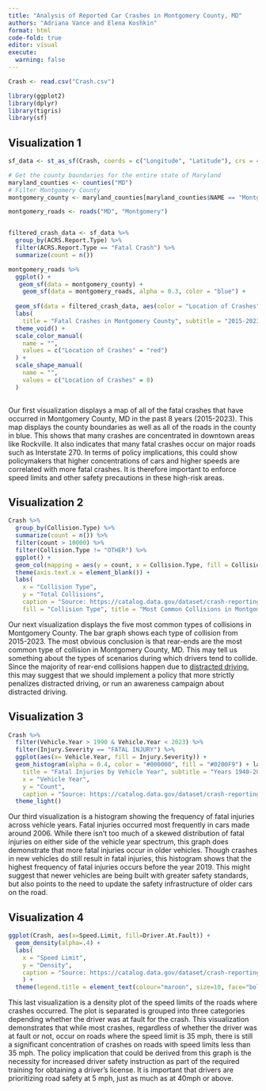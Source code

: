 ```yaml
---
title: "Analysis of Reported Car Crashes in Montgomery County, MD"
authors: "Adriana Vance and Elena Koshkin"
format: html
code-fold: true
editor: visual
execute: 
  warning: false 
---
```


```r
Crash <- read.csv("Crash.csv")

library(ggplot2)
library(dplyr)
library(tigris)
library(sf)

```

## Visualization 1

```r
sf_data <- st_as_sf(Crash, coords = c("Longitude", "Latitude"), crs = 4326)

# Get the county boundaries for the entire state of Maryland
maryland_counties <- counties("MD")
# Filter Montgomery County
montgomery_county <- maryland_counties[maryland_counties$NAME == "Montgomery", ]

montgomery_roads <- roads("MD", "Montgomery")


filtered_crash_data <- sf_data %>%
  group_by(ACRS.Report.Type) %>%
  filter(ACRS.Report.Type == "Fatal Crash") %>%
  summarize(count = n())

montgomery_roads %>%
  ggplot() + 
   geom_sf(data = montgomery_county) +
    geom_sf(data = montgomery_roads, alpha = 0.3, color = "blue") +
  
  geom_sf(data = filtered_crash_data, aes(color = "Location of Crashes", shape = "Location of Crashes")) + 
  labs(
    title = "Fatal Crashes in Montgomery County", subtitle = "2015-2023", caption = "Source: https://catalog.data.gov/dataset/crash-reporting-drivers-data") + 
  theme_void() + 
  scale_color_manual(
    name = "",
    values = c("Location of Crashes" = "red")
  ) + 
  scale_shape_manual(
    name = "",
    values = c("Location of Crashes" = 8) 
  )
  
```

Our first visualization displays a map of all of the fatal crashes that have occurred in Montgomery County, MD in the past 8 years (2015-2023). This map displays the county boundaries as well as all of the roads in the county in blue. This shows that many crashes are concentrated in downtown areas like Rockville. It also indicates that many fatal crashes occur on major roads such as Interstate 270. In terms of policy implications, this could show policymakers that higher concentrations of cars and higher speeds are correlated with more fatal crashes. It is therefore important to enforce speed limits and other safety precautions in these high-risk areas.

## Visualization 2

```r

Crash %>%
  group_by(Collision.Type) %>%
  summarize(count = n()) %>%
  filter(count > 10000) %>%
  filter(Collision.Type != "OTHER") %>%
  ggplot() + 
  geom_col(mapping = aes(y = count, x = Collision.Type, fill = Collision.Type), alpha = 0.5) + 
  theme(axis.text.x = element_blank()) + 
  labs(
    x = "Collision Type",
    y = "Total Collisions",
    caption = "Source: https://catalog.data.gov/dataset/crash-reporting-drivers-data ", 
    fill = "Collision Type", title = "Most Common Collisions in Montgomery County", subtitle = "Totals from 2015-2023")

```

Our next visualization displays the five most common types of collisions in Montgomery County. The bar graph shows each type of collision from 2015-2023. The most obvious conclusion is that rear-ends are the most common type of collision in Montgomery County, MD. This may tell us something about the types of scenarios during which drivers tend to collide. Since the majority of rear-end collisions happen due to [distracted driving](https://www.daveabels.com/rear-end-collisions-frequent-type-collision/#:~:text=A%20report%20from%20the%20National%20Transportation%20Safety%20Board%20found%20that,stop%20to%20avoid%20a%20collision.), this may suggest that we should implement a policy that more strictly penalizes distracted driving, or run an awareness campaign about distracted driving.

## Visualization 3

```r

Crash %>%
  filter(Vehicle.Year > 1990 & Vehicle.Year < 2023) %>%
  filter(Injury.Severity == "FATAL INJURY") %>% 
  ggplot(aes(x= Vehicle.Year, fill = Injury.Severity)) +
  geom_histogram(alpha = 0.4, color = "#000000", fill = "#0200F9") + labs(
    title = "Fatal Injuries by Vehicle Year", subtitle = "Years 1940-2023",
    x = "Vehicle Year", 
    y = "Count", 
    caption = "Source: https://catalog.data.gov/dataset/crash-reporting-drivers-data") + 
  theme_light()
```
Our third visualization is a histogram showing the frequency of fatal injuries across vehicle years. Fatal injuries occurred most frequently in cars made around 2006. While there isn't too much of a skewed distribution of fatal injuries on either side of the vehicle year spectrum, this graph does demonstrate that more fatal injuries occur in older vehicles. Though crashes in new vehicles do still result in fatal injuries, this histogram shows that the highest frequency of fatal injuries occurs before the year 2019. This might suggest that newer vehicles are being built with greater safety standards, but also points to the need to update the safety infrastructure of older cars on the road. 

## Visualization 4

```r

ggplot(Crash, aes(x=Speed.Limit, fill=Driver.At.Fault)) +
  geom_density(alpha=.4) +
  labs(
    x = "Speed Limit",
    y = "Density",
    caption = "Source: https://catalog.data.gov/dataset/crash-reporting-drivers-data", fill = "Driver at Fault", title = "Speed Limits by Driver at Fault", subtitle = "Across Crashes"
    ) + 
  theme(legend.title = element_text(colour="maroon", size=10, face="bold"))
```
This last visualization is a density plot of the speed limits of the roads where crashes occurred. The plot is separated is grouped into three categories depending whether the driver was at fault for the crash. This visualization demonstrates that while most crashes, regardless of whether the driver was at fault or not, occur on roads where the speed limit is 35 mph, there is still a significant concentration of crashes on roads with speed limits less than 35 mph. The policy implication that could be derived from this graph is the necessity for increased driver safety instruction as part of the required training for obtaining a driver's license. It is important that drivers are prioritizing road safety at 5 mph, just as much as at 40mph or above. 
